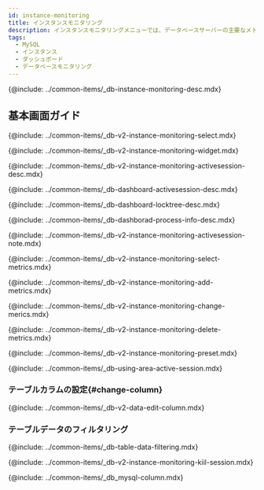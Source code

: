 ```yaml
---
id: instance-monitoring
title: インスタンスモニタリング
description: インスタンスモニタリングメニューでは、データベースサーバーの主要なメトリックに関する詳細情報をリアルタイムに確認できます。
tags:
  - MySQL
  - インスタンス
  - ダッシュボード
  - データベースモニタリング
---
```



<Note product='MySQL' link='../mysql-v1/instance-monitoring' />

{@include: ../common-items/_db-instance-monitoring-desc.mdx}

## 基本画面ガイド

<ProdImg img='db-instance-monitoring.png' desc='インスタンスモニタリング' />

<!--###조회시간 및 대상 선택하기-->

{@include: ../common-items/_db-v2-instance-monitoring-select.mdx}

<!--###그래프 차트 위젯 영역-->

{@include: ../common-items/_db-v2-instance-monitoring-widget.mdx}

<!--###액티브 세션 락트리 프로세스정보-->

{@include: ../common-items/_db-v2-instance-monitoring-activesession-desc.mdx}

{@include: ../common-items/_db-dashboard-activesession-desc.mdx}

{@include: ../common-items/_db-dashboard-locktree-desc.mdx}

{@include: ../common-items/_db-dashborad-process-info-desc.mdx}

{@include: ../common-items/_db-v2-instance-monitoring-activesession-note.mdx}

<!--##지표 선택하기-->

{@include: ../common-items/_db-v2-instance-monitoring-select-metrics.mdx}

<!--###지표 추가하기-->

{@include: ../common-items/_db-v2-instance-monitoring-add-metrics.mdx}

<!--###지표 변경하기-->

{@include: ../common-items/_db-v2-instance-monitoring-change-merics.mdx}

<!--###지표 삭제하기-->

{@include: ../common-items/_db-v2-instance-monitoring-delete-metrics.mdx}

<!--## 프리셋-->

{@include: ../common-items/_db-v2-instance-monitoring-preset.mdx} 

<!-- 액티브 세션 영역 활용-->

{@include: ../common-items/_db-using-area-active-session.mdx} 

### テーブルカラムの設定{#change-column}

{@include: ../common-items/_db-v2-data-edit-column.mdx}

### テーブルデータのフィルタリング

{@include: ../common-items/_db-table-data-filtering.mdx}

<!--세션 중지하기-->

{@include: ../common-items/_db-v2-instance-monitoring-kiil-session.mdx}

<!-- 컬럼 정보 안내-->

{@include: ../common-items/_db_mysql-column.mdx}
